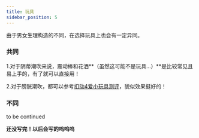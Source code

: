 ```yaml
---
title: 玩具
sidebar_position: 5
---
```


由于男女生理构造的不同，在选择玩具上也会有一定异同。

### 共同
1.对于阴蒂潮吹来说，震动棒和花洒**（虽然这可能不是玩具...）**是比较常见且易上手的，有了就可以直接用！


2.对于膀胱潮吹，都可以参考[扣动4爱小玩具测评](https://bbs.viva-la-vita.org/d/6906)，貌似效果挺好的！


### 不同
to be continued


**还没写完！以后会写的呜呜呜**